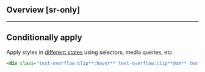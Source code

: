 ## Overview [sr-only]
<Overview/>

---

## Conditionally apply
Apply styles in [different states](/docs/states-and-queries) using selectors, media queries, etc.
```html
<div class="text-overflow:clip**:hover** text-overflow:clip**@sm** text-overflow:clip**@dark** text-overflow:clip**@print**">…</div>
```

